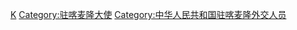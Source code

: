 [[Category:中华人民共和国驻外大使|K]]
[[Category:驻喀麦隆大使|Category:驻喀麦隆大使]]
[[Category:中华人民共和国驻喀麦隆外交人员|Category:中华人民共和国驻喀麦隆外交人员]]